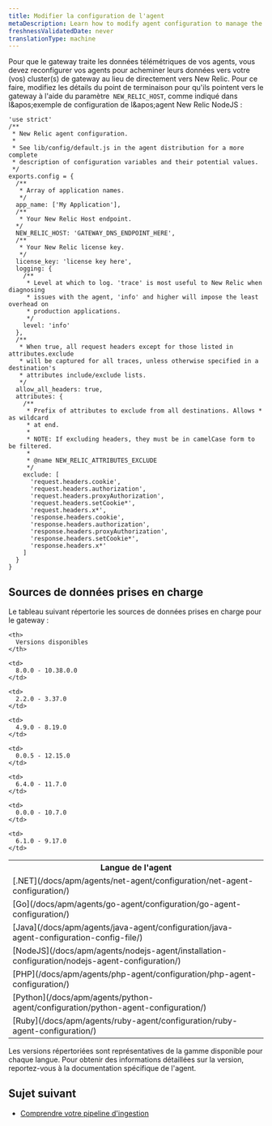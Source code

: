 ```yaml
---
title: Modifier la configuration de l'agent
metaDescription: Learn how to modify agent configuration to manage the flow of data from your monitored entities to New Relic.
freshnessValidatedDate: never
translationType: machine
---
```


Pour que le gateway traite les données télémétriques de vos agents, vous devez reconfigurer vos agents pour acheminer leurs données vers votre (vos) cluster(s) de gateway au lieu de directement vers New Relic. Pour ce faire, modifiez les détails du point de terminaison pour qu'ils pointent vers le gateway à l'aide du paramètre` NEW_RELIC_HOST`, comme indiqué dans l&amp;apos;exemple de configuration de l&amp;apos;agent New Relic NodeJS :

```node
'use strict'
/**
 * New Relic agent configuration.
 *
 * See lib/config/default.js in the agent distribution for a more complete
 * description of configuration variables and their potential values.
 */
exports.config = {
  /**
   * Array of application names.
   */
  app_name: ['My Application'],
  /**
   * Your New Relic Host endpoint.
  */
  NEW_RELIC_HOST: 'GATEWAY_DNS_ENDPOINT_HERE',
  /**
   * Your New Relic license key.
   */
  license_key: 'license key here',
  logging: {
    /**
     * Level at which to log. 'trace' is most useful to New Relic when diagnosing
     * issues with the agent, 'info' and higher will impose the least overhead on
     * production applications.
     */
    level: 'info'
  },
  /**
   * When true, all request headers except for those listed in attributes.exclude
   * will be captured for all traces, unless otherwise specified in a destination's
   * attributes include/exclude lists.
   */
  allow_all_headers: true,
  attributes: {
    /**
     * Prefix of attributes to exclude from all destinations. Allows * as wildcard
     * at end.
     *
     * NOTE: If excluding headers, they must be in camelCase form to be filtered.
     *
     * @name NEW_RELIC_ATTRIBUTES_EXCLUDE
     */
    exclude: [
      'request.headers.cookie',
      'request.headers.authorization',
      'request.headers.proxyAuthorization',
      'request.headers.setCookie*',
      'request.headers.x*',
      'response.headers.cookie',
      'response.headers.authorization',
      'response.headers.proxyAuthorization',
      'response.headers.setCookie*',
      'response.headers.x*'
    ]
  }
}
```

## Sources de données prises en charge

Le tableau suivant répertorie les sources de données prises en charge pour le gateway :

<table>
  <tr>
    <th>
      Langue de l'agent
    </th>

    <th>
      Versions disponibles
    </th>
  </tr>

  <tr>
    <td>
      [.NET](/docs/apm/agents/net-agent/configuration/net-agent-configuration/)
    </td>

    <td>
      8.0.0 - 10.38.0.0
    </td>
  </tr>

  <tr>
    <td>
      [Go](/docs/apm/agents/go-agent/configuration/go-agent-configuration/)
    </td>

    <td>
      2.2.0 - 3.37.0
    </td>
  </tr>

  <tr>
    <td>
      [Java](/docs/apm/agents/java-agent/configuration/java-agent-configuration-config-file/)
    </td>

    <td>
      4.9.0 - 8.19.0
    </td>
  </tr>

  <tr>
    <td>
      [NodeJS](/docs/apm/agents/nodejs-agent/installation-configuration/nodejs-agent-configuration/)
    </td>

    <td>
      0.0.5 - 12.15.0
    </td>
  </tr>

  <tr>
    <td>
      [PHP](/docs/apm/agents/php-agent/configuration/php-agent-configuration/)
    </td>

    <td>
      6.4.0 - 11.7.0
    </td>
  </tr>

  <tr>
    <td>
      [Python](/docs/apm/agents/python-agent/configuration/python-agent-configuration/)
    </td>

    <td>
      0.0.0 - 10.7.0
    </td>
  </tr>

  <tr>
    <td>
      [Ruby](/docs/apm/agents/ruby-agent/configuration/ruby-agent-configuration/)
    </td>

    <td>
      6.1.0 - 9.17.0
    </td>
  </tr>
</table>

Les versions répertoriées sont représentatives de la gamme disponible pour chaque langue. Pour obtenir des informations détaillées sur la version, reportez-vous à la documentation spécifique de l'agent.

## Sujet suivant

* [Comprendre votre pipeline d'ingestion](/docs/new-relic-control/pipeline-control/ingest-pipeline)